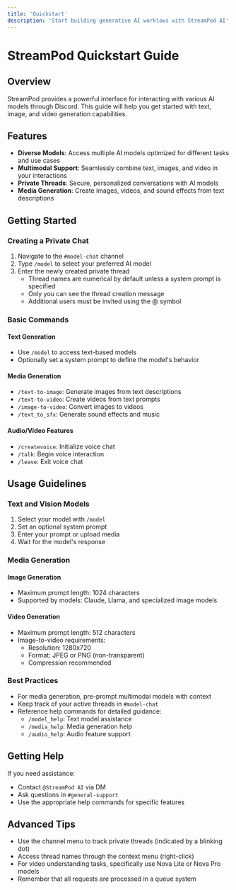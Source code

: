```yaml
---
title: 'Quickstart'
description: 'Start building generative AI worklows with StreamPod AI'
---
```


# StreamPod Quickstart Guide

## Overview

StreamPod provides a powerful interface for interacting with various AI models through Discord. This guide will help you get started with text, image, and video generation capabilities.

## Features

- **Diverse Models**: Access multiple AI models optimized for different tasks and use cases
- **Multimodal Support**: Seamlessly combine text, images, and video in your interactions
- **Private Threads**: Secure, personalized conversations with AI models
- **Media Generation**: Create images, videos, and sound effects from text descriptions

## Getting Started

### Creating a Private Chat

1. Navigate to the `#⁠model-chat` channel
2. Type `/model` to select your preferred AI model
3. Enter the newly created private thread
   - Thread names are numerical by default unless a system prompt is specified
   - Only you can see the thread creation message
   - Additional users must be invited using the @ symbol

### Basic Commands

#### Text Generation
- Use `/model` to access text-based models
- Optionally set a system prompt to define the model's behavior

#### Media Generation
- `/text-to-image`: Generate images from text descriptions
- `/text-to-video`: Create videos from text prompts
- `/image-to-video`: Convert images to videos
- `/text_to_sfx`: Generate sound effects and music

#### Audio/Video Features
- `/createvoice`: Initialize voice chat
- `/talk`: Begin voice interaction
- `/leave`: Exit voice chat

## Usage Guidelines

### Text and Vision Models

1. Select your model with `/model`
2. Set an optional system prompt
3. Enter your prompt or upload media
4. Wait for the model's response

### Media Generation

#### Image Generation
- Maximum prompt length: 1024 characters
- Supported by models: Claude, Llama, and specialized image models

#### Video Generation
- Maximum prompt length: 512 characters
- Image-to-video requirements:
  - Resolution: 1280x720
  - Format: JPEG or PNG (non-transparent)
  - Compression recommended

### Best Practices

- For media generation, pre-prompt multimodal models with context
- Keep track of your active threads in `#⁠model-chat`
- Reference help commands for detailed guidance:
  - `/model_help`: Text model assistance
  - `/media_help`: Media generation help
  - `/audio_help`: Audio feature support

## Getting Help

If you need assistance:
- Contact `@StreamPod AI` via DM
- Ask questions in `#⁠general-support`
- Use the appropriate help commands for specific features

## Advanced Tips

- Use the channel menu to track private threads (indicated by a blinking dot)
- Access thread names through the context menu (right-click)
- For video understanding tasks, specifically use Nova Lite or Nova Pro models
- Remember that all requests are processed in a queue system
